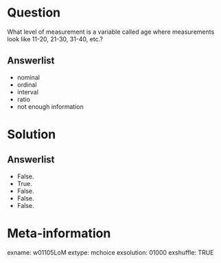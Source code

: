 Question
========
What level of measurement is a variable called age where measurements look like 11-20,  21-30, 31-40, etc.?

Answerlist
----------
* nominal
* ordinal
* interval
* ratio  
* not enough information


Solution
========

Answerlist
----------
* False.
* True.
* False.
* False.
* False.


Meta-information
================
exname: w01105LoM
extype: mchoice
exsolution: 01000
exshuffle: TRUE
